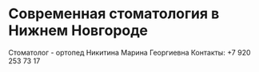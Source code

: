 # Современная стоматология в Нижнем Новгороде
 
Стоматолог - ортопед Никитина Марина Георгиевна
Контакты: +7 920 253 73 17


